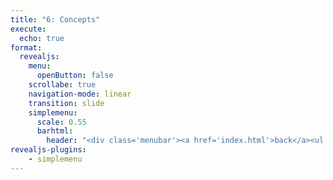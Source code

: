 ```yaml
---
title: "6: Concepts"
execute:
  echo: true
format:
  revealjs:
    menu: 
      openButton: false
    scrollabe: true
    navigation-mode: linear
    transition: slide
    simplemenu:
      scale: 0.55
      barhtml:
        header: "<div class='menubar'><a href='index.html'>back</a><ul class='menu'></ul>"
revealjs-plugins:
    - simplemenu
---
```








